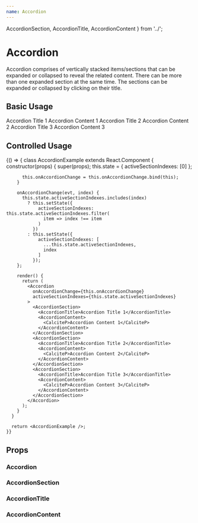 ```yaml
---
name: Accordion
---
```




  AccordionSection,
  AccordionTitle,
  AccordionContent
} from '../';

# Accordion

Accordion comprises of vertically stacked items/sections that can be expanded or
collapsed to reveal the related content. There can be more than one expanded
section at the same time. The sections can be expanded or collapsed by clicking
on their title.

## Basic Usage

<Playground>
  <Accordion activeSectionIndexes={[0]}>
    <AccordionSection>
      <AccordionTitle>Accordion Title 1</AccordionTitle>
      <AccordionContent>
        <CalciteP>Accordion Content 1</CalciteP>
      </AccordionContent>
    </AccordionSection>
    <AccordionSection>
      <AccordionTitle>Accordion Title 2</AccordionTitle>
      <AccordionContent>
        <CalciteP>Accordion Content 2</CalciteP>
      </AccordionContent>
    </AccordionSection>
    <AccordionSection>
      <AccordionTitle>Accordion Title 3</AccordionTitle>
      <AccordionContent>
        <CalciteP>Accordion Content 3</CalciteP>
      </AccordionContent>
    </AccordionSection>
  </Accordion>
</Playground>

## Controlled Usage

<Playground>
  {() => {
      class AccordionExample extends React.Component {
        constructor(props) {
          super(props);
          this.state = {
            activeSectionIndexes: [0]
          };

          this.onAccordionChange = this.onAccordionChange.bind(this);
        }

        onAccordionChange(evt, index) {
          this.state.activeSectionIndexes.includes(index)
            ? this.setState({
                activeSectionIndexes: this.state.activeSectionIndexes.filter(
                  item => index !== item
                )
              })
            : this.setState({
                activeSectionIndexes: [
                  ...this.state.activeSectionIndexes,
                  index
                ]
              });
        };

        render() {
          return (
            <Accordion
              onAccordionChange={this.onAccordionChange}
              activeSectionIndexes={this.state.activeSectionIndexes}
            >
              <AccordionSection>
                <AccordionTitle>Accordion Title 1</AccordionTitle>
                <AccordionContent>
                  <CalciteP>Accordion Content 1</CalciteP>
                </AccordionContent>
              </AccordionSection>
              <AccordionSection>
                <AccordionTitle>Accordion Title 2</AccordionTitle>
                <AccordionContent>
                  <CalciteP>Accordion Content 2</CalciteP>
                </AccordionContent>
              </AccordionSection>
              <AccordionSection>
                <AccordionTitle>Accordion Title 3</AccordionTitle>
                <AccordionContent>
                  <CalciteP>Accordion Content 3</CalciteP>
                </AccordionContent>
              </AccordionSection>
            </Accordion>
          );
        }
      }

      return <AccordionExample />;
    }}

</Playground>

## Props

### Accordion
<PropsTable of={Accordion} />

### AccordionSection
<PropsTable of={AccordionSection} />

### AccordionTitle
<PropsTable of={AccordionTitle} />

### AccordionContent
<PropsTable of={AccordionContent} />